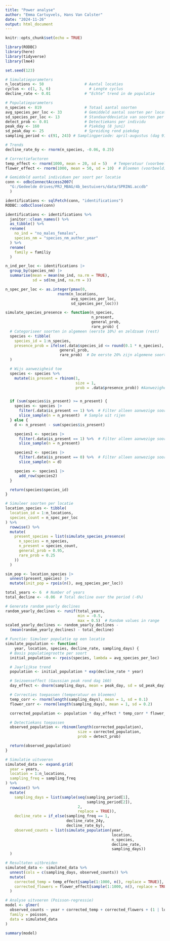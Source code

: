 ```yaml
---
title: "Power analyse"
author: "Emma Cartuyvels, Hans Van Calster"
date: "2024-11-26"
output: html_document
---
```


```r
knitr::opts_chunk$set(echo = TRUE)

library(RODBC)
library(here)
library(tidyverse)
library(lme4)

set.seed(123)
```

```r
# Simulatieparameters
n_locations <- 50                  # Aantal locaties
cyclus <- c(1, 3, 6)                 # Lengte cyclus
decline_rate <- 0.01               # "Echte" trend in de populatie

# Populatieparameters
n_species <- 819                   # Totaal aantal soorten
avg_species_per_loc <- 33          # Gemiddeld aantal soorten per locatie
sd_species_per_loc <- 13           # Standaarddeviatie van soorten per locatie
detect_prob <- 0.01                # Detectiekans per individu
peak_day <- 160                    # Piekdag (8 juni)
sd_peak_day <- 25                  # Spreiding rond piekdag
sampling_period <- c(91, 243) # Samplingperiode: april-augustus (dag 91 tot 243)

# Trends
decline_rate_6y <- rnorm(n_species, -0.06, 0.25)

# Correctiefactoren
temp_effect <- rnorm(1000, mean = 20, sd = 5)   # Temperatuur (voorbeeld)
flower_effect <- rnorm(1000, mean = 50, sd = 10)  # Bloemen (voorbeeld)
```

```r
# Gemiddeld aantal individuen per soort per locatie
conn <- odbcConnectAccess2007(
  "G:/Gedeelde drives/PRJ_MBAG/4b_bestuivers/data/SPRING.accdb"
  )

identifications <- sqlFetch(conn, "identifications")
RODBC::odbcClose(conn)

identifications <- identifications %>%
  janitor::clean_names() %>%
  as_tibble() %>%
  rename(
    no_ind = "no_males_females",
    species_nm = "species_nm_author_year"
  ) %>%
  rename(
    family = familiy
  )

n_ind_per_loc <- identifications |>
  group_by(species_nm) |>
  summarise(mean = mean(no_ind, na.rm = TRUE),
            sd = sd(no_ind, na.rm = ))
```

```r
n_spec_per_loc <- as.integer(pmax(0,
                       rnorm(n_locations,
                             avg_species_per_loc,
                             sd_species_per_loc)))
```

```r
simulate_species_presence <- function(n_species,
                                      n_present,
                                      general_prob,
                                      rare_prob) {
  # Categoriseer soorten in algemeen (eerste 10%) en zeldzaam (rest)
  species <- tibble(
    species_id = 1:n_species,
    presence_prob = ifelse(.data$species_id <= round(0.1 * n_species),
                        general_prob,
                        rare_prob)  # De eerste 20% zijn algemene soorten
  )

  # Wijs aanwezigheid toe
  species <- species %>%
    mutate(is_present = rbinom(1,
                               size = 1,
                               prob = .data$presence_prob)) #Aanwezigheidsstatus


  if (sum(species$is_present) >= n_present) {
    species <- species |>
      filter(.data$is_present == 1) %>%  # Filter alleen aanwezige soorten
      slice_sample(n = n_present)  # Sample uit rijen
  } else {
    d <- n_present - sum(species$is_present)

    species1 <- species |>
      filter(.data$is_present == 1) %>%  # Filter alleen aanwezige soorten
      slice_sample(n = n_present)

    species2 <- species |>
      filter(.data$is_present == 0) %>%  # Filter alleen aanwezige soorten
      slice_sample(n = d)

    species <- species1 |>
      add_row(species2)
  }

  return(species$species_id)
}

# Simuleer soorten per locatie
location_species <- tibble(
  location_id = 1:n_locations,
  species_count = n_spec_per_loc
) %>%
  rowwise() %>%
  mutate(
    present_species = list(simulate_species_presence(
      n_species = n_species,
      n_present = species_count,
      general_prob = 0.95,
      rare_prob = 0.25
    ))
  )
```

```r
sim_pop <- location_species |>
  unnest(present_species) |>
  mutate(init_pop = rpois(n(), avg_species_per_loc))
```


```r

total_years <- 6  # Number of years
total_decline <- -0.06  # Total decline over the period (-6%)

# Generate random yearly declines
random_yearly_declines <- runif(total_years,
                                min = -0.5,
                                max = 0.5)  # Random values in range
scaled_yearly_declines <- random_yearly_declines -
  (mean(random_yearly_declines) - total_decline)


```







```r
# Functie: Simuleer populatie op een locatie
simulate_population <- function(
    year, location, species, decline_rate, sampling_days) {
  # Basis populatiegrootte per soort
  initial_population <- rpois(species, lambda = avg_species_per_loc)

  # Jaarlijkse trend
  population <- initial_population * exp(decline_rate * year)

  # Seizoenseffect (Gaussian peak rond dag 160)
  day_effect <- dnorm(sampling_days, mean = peak_day, sd = sd_peak_day)

  # Correcties toepassen (temperatuur en bloemen)
  temp_corr <- rnorm(length(sampling_days), mean = 1, sd = 0.1)
  flower_corr <- rnorm(length(sampling_days), mean = 1, sd = 0.2)

  corrected_population <- population * day_effect * temp_corr * flower_corr

  # Detectiekans toepassen
  observed_population <- rbinom(length(corrected_population),
                                size = corrected_population,
                                prob = detect_prob)

  return(observed_population)
}

# Simulatie uitvoeren
simulated_data <- expand.grid(
  year = years,
  location = 1:n_locations,
  sampling_freq = sampling_freq
) %>%
  rowwise() %>%
  mutate(
    sampling_days = list(sample(seq(sampling_period[1],
                                    sampling_period[2]),
                                2,
                                replace = TRUE)),
    decline_rate = if_else(sampling_freq == 1,
                           decline_rate_24y,
                           decline_rate_6y),
    observed_counts = list(simulate_population(year,
                                               location,
                                               n_species,
                                               decline_rate,
                                               sampling_days))
  )

# Resultaten uitbreiden
simulated_data <- simulated_data %>%
  unnest(cols = c(sampling_days, observed_counts)) %>%
  mutate(
    corrected_temp = temp_effect[sample(1:1000, n(), replace = TRUE)],
    corrected_flowers = flower_effect[sample(1:1000, n(), replace = TRUE)]
  )

# Analyse uitvoeren (Poisson-regressie)
model <- glmer(
  observed_counts ~ year + corrected_temp + corrected_flowers + (1 | location),
  family = poisson,
  data = simulated_data
)

summary(model)
```

